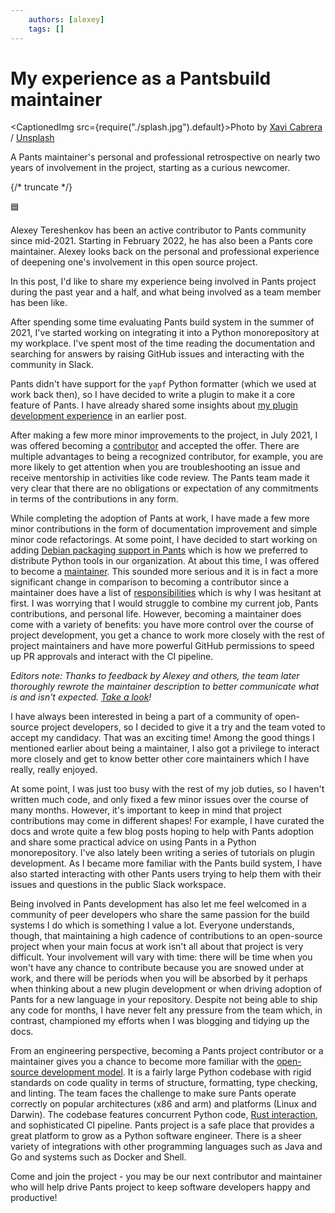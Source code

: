 ```yaml
---
    authors: [alexey]
    tags: []
---
```


# My experience as a Pantsbuild maintainer

<CaptionedImg src={require("./splash.jpg").default}>Photo by [Xavi Cabrera](https://unsplash.com/@xavi_cabrera?utm_source=ghost&utm_medium=referral&utm_campaign=api-credit) / [Unsplash](https://unsplash.com/?utm_source=ghost&utm_medium=referral&utm_campaign=api-credit)</CaptionedImg>

A Pants maintainer's personal and professional retrospective on nearly two years of involvement in the project, starting as a curious newcomer.

{/* truncate */}

🟦

Alexey Tereshenkov has been an active contributor to Pants community since mid-2021. Starting in February 2022, he has also been a Pants core maintainer. Alexey looks back on the personal and professional experience of deepening one's involvement in this open source project.

In this post, I'd like to share my experience being involved in Pants project during the past year and a half, and what being involved as a team member has been like.

After spending some time evaluating Pants build system in the summer of 2021, I've started working on integrating it into a Python monorepository at my workplace. I've spent most of the time reading the documentation and searching for answers by raising GitHub issues and interacting with the community in Slack.

Pants didn't have support for the `yapf` Python formatter (which we used at work back then), so I have decided to write a plugin to make it a core feature of Pants. I have already shared some insights about [my plugin development experience](../2021-09-27-contributing-yapf-support/index.md) in an earlier post.

After making a few more minor improvements to the project, in July 2021, I was offered becoming a [contributor](https://www.pantsbuild.org/docs/the-pants-community#contributors) and accepted the offer. There are multiple advantages to being a recognized contributor, for example, you are more likely to get attention when you are troubleshooting an issue and receive mentorship in activities like code review. The Pants team made it very clear that there are no obligations or expectation of any commitments in terms of the contributions in any form.

While completing the adoption of Pants at work, I have made a few more minor contributions in the form of documentation improvement and simple minor code refactorings. At some point, I have decided to start working on adding [Debian packaging support in Pants](https://github.com/pantsbuild/pants/issues/12421) which is how we preferred to distribute Python tools in our organization. At about this time, I was offered to become a [maintainer](https://www.pantsbuild.org/docs/maintainers). This sounded more serious and it is in fact a more significant change in comparison to becoming a contributor since a maintainer does have a list of [responsibilities](https://www.pantsbuild.org/docs/maintainers#what-do-maintainers-do) which is why I was hesitant at first. I was worrying that I would struggle to combine my current job, Pants contributions, and personal life. However, becoming a maintainer does come with a variety of benefits: you have more control over the course of project development, you get a chance to work more closely with the rest of project maintainers and have more powerful GitHub permissions to speed up PR approvals and interact with the CI pipeline.

_Editors note: Thanks to feedback by Alexey and others, the team later thoroughly rewrote the maintainer description to better communicate what is and isn't expected. [Take a look](https://www.pantsbuild.org/docs/maintainers)!_

I have always been interested in being a part of a community of open-source project developers, so I decided to give it a try and the team voted to accept my candidacy. That was an exciting time! Among the good things I mentioned earlier about being a maintainer, I also got a privilege to interact more closely and get to know better other core maintainers which I have really, really enjoyed.

At some point, I was just too busy with the rest of my job duties, so I haven't written much code, and only fixed a few minor issues over the course of many months. However, it's important to keep in mind that project contributions may come in different shapes! For example, I have curated the docs and wrote quite a few blog posts hoping to help with Pants adoption and share some practical advice on using Pants in a Python monorepository. I've also lately been writing a series of tutorials on plugin development. As I became more familiar with the Pants build system, I have also started interacting with other Pants users trying to help them with their issues and questions in the public Slack workspace.

Being involved in Pants development has also let me feel welcomed in a community of peer developers who share the same passion for the build systems I do which is something I value a lot. Everyone understands, though, that maintaining a high cadence of contributions to an open-source project when your main focus at work isn't all about that project is very difficult. Your involvement will vary with time: there will be time when you won't have any chance to contribute because you are snowed under at work, and there will be periods when you will be absorbed by it perhaps when thinking about a new plugin development or when driving adoption of Pants for a new language in your repository. Despite not being able to ship any code for months, I have never felt any pressure from the team which, in contrast, championed my efforts when I was blogging and tidying up the docs.

From an engineering perspective, becoming a Pants project contributor or a maintainer gives you a chance to become more familiar with the [open-source development model](https://www.pantsbuild.org/docs/contributor-setup). It is a fairly large Python codebase with rigid standards on code quality in terms of structure, formatting, type checking, and linting. The team faces the challenge to make sure Pants operate correctly on popular architectures (x86 and arm) and platforms (Linux and Darwin). The codebase features concurrent Python code, [Rust interaction](https://www.pantsbuild.org/docs/contributions-rust), and sophisticated CI pipeline. Pants project is a safe place that provides a great platform to grow as a Python software engineer. There is a sheer variety of integrations with other programming languages such as Java and Go and systems such as Docker and Shell.

Come and join the project - you may be our next contributor and maintainer who will help drive Pants project to keep software developers happy and productive!
